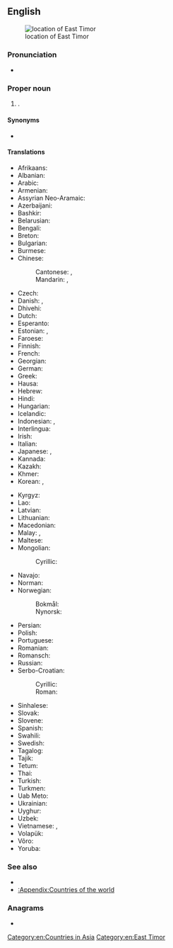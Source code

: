 ==English==
{{wikipedia}}
[[Image:LocationEastTimor.svg|thumb|location of East Timor]]

===Pronunciation===
* {{audio|en|En-us-East Timor.ogg|Audio (US)}}

===Proper noun===
{{en-proper noun|head=[[east|East]] [[Timor]]}}

# {{senseid|en|Q574}} {{place|en|country|r/Southeast Asia|official=Democratic Republic of Timor-Leste}}.<!-- for Southeast Asia: https://www.cia.gov/library/publications/the-world-factbook/geos/tt.html -->

====Synonyms====
* {{l|en|Timor-Leste}}

====Translations====
{{trans-top|id=Q574|Country in Oceania}}
* Afrikaans: {{t|af|Oos-Timor}}
* Albanian: {{t|sq|Timôro tî Tö|m}}
* Arabic: {{t|ar|تِيمُور اَلشَّرْقِيَّة|f|tr=timūr aš-šarqiyya}}
* Armenian: {{t|hy|Արևելյան Թիմոր}}
* Assyrian Neo-Aramaic: {{t|aii|ܡܲܕܢܲܚ ܬܝܼܡܘܿܪ‎|f|tr=Mādnāḳ Tīmor}}
* Azerbaijani: {{t+|az|Şərqi Timor}}
* Bashkir: {{t|ba|Көнсығыш Тимор}}
* Belarusian: {{t|be|Усхо́дні Тымо́р|m}}
* Bengali: {{t|bn|পূর্ব টিমোর}}
* Breton: {{t|br|Timor ar Reter}}
* Bulgarian: {{t|bg|И́зточен Тимо́р|m}}
* Burmese: {{t|my|အရှေ့တီမော}}
* Chinese:
*: Cantonese: {{t|yue|東帝汶}}, {{t|yue|东帝汶|tr=dung1 dai3 man6}}
*: Mandarin: {{t+|cmn|東帝汶}}, {{t+|cmn|东帝汶|tr=Dōng-Dìwèn}}
* Czech: {{t+|cs|Východní Timor|m}}
* Danish: {{t+|da|Østtimor|n}}, {{t|da|Timor-Leste|n}}
* Dhivehi: {{t|dv|އިރުމަތީ ޓިމޯރު}}
* Dutch: {{t+|nl|Oost-Timor|n}}
* Esperanto: {{t+|eo|Orienta Timoro}}
* Estonian: {{t+|et|Ida-Timor}}, {{t|et|Timor-Leste}} {{qualifier|only in diplomacy}}
* Faroese: {{t|fo|Eysturtimor|n}}
* Finnish: {{t+|fi|Itä-Timor}}
* French: {{t+|fr|Timor Oriental|m}}
* Georgian: {{t|ka|აღმოსავლეთი ტიმორი}}
* German: {{t+|de|Osttimor|n}}
* Greek: {{t+|el|Ανατολικό Τιμόρ|n}}
* Hausa: {{t|ha|Timor ta Gabas}}
* Hebrew: {{t|he|מזרח טימור|f|tr=mizrakh timor}}
* Hindi: {{t+|hi|पूर्वी तिमोर|m}}
* Hungarian: {{t+|hu|Kelet-Timor}}
* Icelandic: {{t+|is|Austur-Tímor}}
* Indonesian: {{t+|id|Timor Leste}}, {{t|id|Timor Timur}}
* Interlingua: {{t|ia|Timor Oriental}}
* Irish: {{t|ga|Tíomór Thoir|m|alt=An Tíomór Thoir}}
* Italian: {{t|it|Timor Est|m}}
* Japanese: {{t+|ja|東ティモール|tr=ひがしティモール, Higashi Timōru}}, {{t|ja|東チモール|tr=ひがしチモール, Higashi Chimōru}}
* Kannada: {{t+|kn|ಪೂರ್ವ ಟೀಮೊರ್}}
* Kazakh: {{t|kk|Тимор-Лесте}}
* Khmer: {{t+|km|ទីម័រខាងកើត}}
* Korean: {{t+|ko|^동티모르}}, {{t+|ko|^동부띠모르}} {{qualifier|North Korea}}
{{trans-mid}}
* Kyrgyz: {{t|ky|Тимор Лешти}}
* Lao: {{t|lo|ຕີມໍຕາເວັນອອກ}}
* Latvian: {{t|lv|Austrumtimora|f}}
* Lithuanian: {{t+|lt|Rytų Timoras|m}}
* Macedonian: {{t+|mk|Источен Тимор|m}}
* Malay: {{t|ms|Timor Timur}}, {{t|ms|Timor Leste}}
* Maltese: {{t|mt|Timor tal-Lvant|alt=it-Timor tal-Lvant}}
* Mongolian:
*: Cyrillic: {{t|mn|Зүүн Тимор}}
* Navajo: {{t|nv|Haʼaʼaahjí Tíímow}}
* Norman: {{t|nrf|Timor d'l'Est|m}}
* Norwegian:
*: Bokmål: {{t+|nb|Øst-Timor|n}}
*: Nynorsk: {{t+|nn|Aust-Timor|n}}
* Persian: {{t|fa|شرق تیمور|tr=šarq-e timor}}
* Polish: {{t+|pl|Timor Wschodni|m-in}}
* Portuguese: {{t+|pt|Timor Leste}}
* Romanian: {{t|ro|Timorul de Est|n}}
* Romansch: {{t|rm|Timor da l'Ost|m}}
* Russian: {{t+|ru|Восто́чный Тимо́р|m}}
* Serbo-Croatian:
*: Cyrillic: {{t|sh|Источни Тимор|m}}
*: Roman: {{t|sh|Istočni Timor|m}}
* Sinhalese: {{t|si|නැගෙනහිර ටිමෝරය}}
* Slovak: {{t|sk|Východný Timor|m}}
* Slovene: {{t|sl|Vzhodni Timor|m}}
* Spanish: {{t+|es|Timor Oriental|m}}
* Swahili: {{t|sw|Timor ya Mashariki}}
* Swedish: {{t+|sv|Östtimor|n}}
* Tagalog: {{t+|tl|Silangang Timor}}
* Tajik: {{t+|tg|Тимори Шарқӣ}}
* Tetum: {{t|tet|Timór Lorosa'e}}
* Thai: {{t|th|ติมอร์ตะวันออก}}
* Turkish: {{t+|tr|Doğu Timor}}
* Turkmen: {{t|tk|Gündogar Timor}}
* Uab Meto: {{t|aoz|Timor Mansansaet}}
* Ukrainian: {{t+|uk|Схі́дний Тимо́р|m}}
* Uyghur: {{t|ug|شەرقىي تىمور}}
* Uzbek: {{t+|uz|Sharqiy Timor}}
* Vietnamese: {{t|vi|Đông Ti-mo}}, {{t|vi|Ti-mo Lex-te}}
* Volapük: {{t|vo|Lofüda-Timoreän}}
* Võro: {{t|vro|Hummogu-Timor}}
* Yoruba: {{t|yo|ÌlàOòrùn Tímọ̀}}
{{trans-bottom}}

===See also===
* {{l|en|Dili}}
* [[:Appendix:Countries of the world]]

===Anagrams===
* {{anagrams|en|a=aeimorstt|estimator|misrotate|triatomes}}

[[Category:en:Countries in Asia]]
[[Category:en:East Timor]]